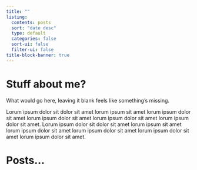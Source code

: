 ```yaml
---
title: ""
listing:
  contents: posts
  sort: "date desc"
  type: default
  categories: false
  sort-ui: false
  filter-ui: false
title-block-banner: true
---
```


# Stuff about me?

What would go here, leaving it blank feels like something's missing.

Lorum ipsum dolor sit dolor sit amet lorum ipsum sit amet lorum ipsum dolor sit amet lorum ipsum dolor sit amet lorum ipsum dolor sit amet lorum ipsum dolor sit amet.
Lorum ipsum dolor sit dolor sit amet lorum ipsum sit amet lorum ipsum dolor sit amet lorum ipsum dolor sit amet lorum ipsum dolor sit amet lorum ipsum dolor sit amet.

# Posts...
